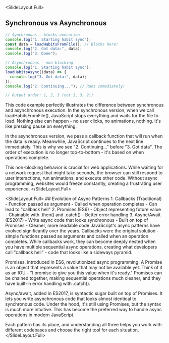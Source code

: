 
<SlideLayout.Full>
## Synchronous vs Asynchronous
<CodeDisplay >
  <File name="example.js">
    
```javascript
// Synchronous - blocks execution
console.log("1. Starting habit sync");
const data = loadHabitsFromFile(); // Blocks here!
console.log("2. Got data:", data);
console.log("3. Done");

// Asynchronous - non-blocking
console.log("1. Starting habit sync");
loadHabitsAsync((data) => {
  console.log("3. Got data:", data);
});
console.log("2. Continuing..."); // Runs immediately!

// Output order: 1, 2, 3 (not 1, 3, 2!)
```
    
  </File>
</CodeDisplay>
<Notes>
This code example perfectly illustrates the difference between synchronous and asynchronous execution. In the synchronous version, when we call loadHabitsFromFile(), JavaScript stops everything and waits for the file to load. Nothing else can happen - no user clicks, no animations, nothing. It's like pressing pause on everything.

In the asynchronous version, we pass a callback function that will run when the data is ready. Meanwhile, JavaScript continues to the next line immediately. This is why we see "2. Continuing..." before "3. Got data". The order of execution is no longer top-to-bottom - it's based on when operations complete.

This non-blocking behavior is crucial for web applications. While waiting for a network request that might take seconds, the browser can still respond to user interactions, run animations, and execute other code. Without async programming, websites would freeze constantly, creating a frustrating user experience.
</Notes>
</SlideLayout.Full>

<SlideLayout.Full>
  <FlexBox alignItems="center" justifyContent="center" flexDirection="column">
    ## Evolution of Async Patterns
    1. Callbacks (Traditional)
      - Function passed as argument
      - Called when operation completes
      - Can lead to "callback hell"
    2. Promises (ES6)
      - Object representing future value
      - Chainable with .then() and .catch()
      - Better error handling
    3. Async/Await (ES2017)
      - Write async code that looks synchronous
      - Built on top of Promises
      - Cleaner, more readable code
  </FlexBox>
<Notes>
JavaScript's async patterns have evolved significantly over the years. Callbacks were the original solution - simple functions passed as arguments and called when an operation completes. While callbacks work, they can become deeply nested when you have multiple sequential async operations, creating what developers call "callback hell" - code that looks like a sideways pyramid.

Promises, introduced in ES6, revolutionized async programming. A Promise is an object that represents a value that may not be available yet. Think of it as an IOU - "I promise to give you this value when it's ready." Promises can be chained together, making sequential operations much cleaner, and they have built-in error handling with .catch().

Async/await, added in ES2017, is syntactic sugar built on top of Promises. It lets you write asynchronous code that looks almost identical to synchronous code. Under the hood, it's still using Promises, but the syntax is much more intuitive. This has become the preferred way to handle async operations in modern JavaScript.

Each pattern has its place, and understanding all three helps you work with different codebases and choose the right tool for each situation.
</Notes>
</SlideLayout.Full>